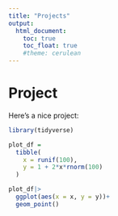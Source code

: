 ```yaml
---
title: "Projects"
output: 
  html_document:
    toc: true
    toc_float: true
    #theme: cerulean
---
```


# Project

Here's a nice project:


```r
library(tidyverse)

plot_df = 
  tibble(
    x = runif(100),
    y = 1 + 2*x*rnorm(100)
  )

plot_df|>
  ggplot(aes(x = x, y = y))+
  geom_point()
```


